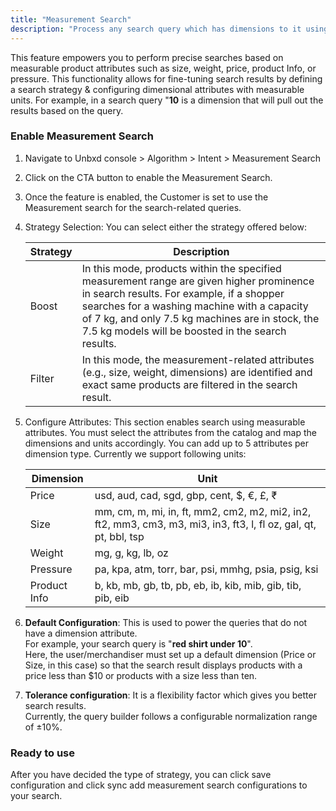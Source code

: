 ```yaml
---
title: "Measurement Search"
description: "Process any search query which has dimensions to it using Unbxd Measurement Search"
---
```


This feature empowers you to perform precise searches based on measurable product attributes such as size, weight, price, product Info, or pressure. This functionality allows for fine-tuning search results by defining a search strategy & configuring dimensional attributes with measurable units. For example, in a search query "**10** is a dimension that will pull out the results based on the query.

### Enable Measurement Search

1. Navigate to Unbxd console \> Algorithm \> Intent \> Measurement Search
2. Click on the CTA button to enable the Measurement Search.
3. Once the feature is enabled, the Customer is set to use the Measurement search for the search-related queries.
4. Strategy Selection: You can select either the strategy offered below:

   | Strategy | Description                                                                                                                                                                                                                                                                                    |
   | -------- | ---------------------------------------------------------------------------------------------------------------------------------------------------------------------------------------------------------------------------------------------------------------------------------------------- |
   | Boost    | In this mode, products within the specified measurement range are given higher prominence in search results. For example, if a shopper searches for a washing machine with a capacity of 7 kg, and only 7.5 kg machines are in stock, the 7.5 kg models will be boosted in the search results. |
   | Filter   | In this mode, the measurement-related attributes (e.g., size, weight, dimensions) are identified and exact same products are filtered in the search result.                                                                                                                                    |
5. Configure Attributes: This section enables search using measurable attributes. You must select the attributes from the catalog and map the dimensions and units accordingly. You can add up to 5 attributes per dimension type. Currently we support following units:

   | Dimension    | Unit                                                                                                             |
   | ------------ | ---------------------------------------------------------------------------------------------------------------- |
   | Price        | usd, aud, cad, sgd, gbp, cent, $, €, £, ₹                                                                        |
   | Size         | mm, cm, m, mi, in, ft, mm2, cm2, m2, mi2, in2, ft2, mm3, cm3, m3, mi3, in3, ft3, l, fl oz, gal, qt, pt, bbl, tsp |
   | Weight       | mg, g, kg, lb, oz                                                                                                |
   | Pressure     | pa, kpa, atm, torr, bar, psi, mmhg, psia, psig, ksi                                                              |
   | Product Info | b, kb, mb, gb, tb, pb, eb, ib, kib, mib, gib, tib, pib, eib                                                      |
6. **Default Configuration**: This is used to power the queries that do not have a dimension attribute.\
   For example, your search query is "**red shirt under 10**". \
   Here, the user/merchandiser must set up a default dimension (Price or Size, in this case) so that the search result displays products with a price less than $10 or products with a size less than ten.
7. **Tolerance configuration**: It is a flexibility factor which gives you better search results.\
   Currently, the query builder follows a configurable normalization range of ±10%.

###  Ready to use
   After you have decided the type of strategy, you can click save configuration and click sync add measurement search configurations to your search.